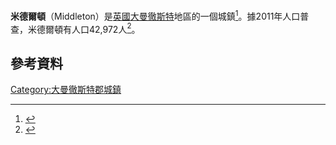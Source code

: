 {{Infobox UK place
|country                  = England
|latitude                 = 53.555
|longitude                = -2.187
|official_name            = Middleton
|population               = 42,972
|population_ref           = ([[United_Kingdom_Census_2011|2011年普查]])
|metropolitan_county      = [[大曼徹斯特|大曼徹斯特]]
|post_town                = MANCHESTER
|postcode_district        = M24
|postcode_area            = M
|dial_code                = 0161
|os_grid_reference        = SD875065
|london_distance          = {{convert|166|mi|km|0}} [[Boxing_the_compass|SSE]]
|static_image_name        = Middleton, Durnford Street.jpg
|static_image_caption     =  
}}
'''米德爾頓'''（Middleton）是[[英國|英國]][[大曼徹斯特|大曼徹斯特]]地區的一個城鎮<ref name="GM Gazetteer">{{cite web|url=http://www.gmcro.co.uk/Guides/Gazeteer/gazzm2n.htm|title=Greater Manchester Gazetteer|publisher=Greater Manchester County Record Office|accessdate=8 October 2007|at=Places names – M to N|archivedate=2011年7月18日|archiveurl=https://web.archive.org/web/20110718144323/http://www.gmcro.co.uk/Guides/Gazeteer/gazzm2n.htm|deadurl=yes}}</ref>。據2011年人口普查，米德爾頓有人口42,972人<ref>{{cite web|url=http://www.citypopulation.de/php/uk-england-northwestengland.php?cityid=E35000277|title=Town population 2011|accessdate=7 January 2016}}</ref>。
==參考資料==
{{Reflist}}
[[Category:大曼徹斯特郡城鎮|Category:大曼徹斯特郡城鎮]]